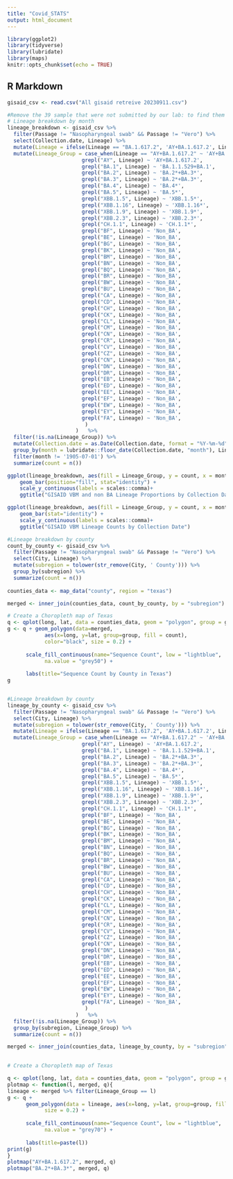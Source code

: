 ---
title: "Covid_STATS"
output: html_document
---

```{r setup, include=FALSE}
library(ggplot2)
library(tidyverse)
library(lubridate)
library(maps) 
knitr::opts_chunk$set(echo = TRUE)
```

## R Markdown
```{r}
gisaid_csv <- read.csv("All gisaid retreive 20230911.csv")
```

```{r, fig.width = 10, fig.height = 4}

#Remove the 39 sample that were not submitted by our lab: to find them filter the Passage column to select Nasopharyngeal swab and Vero then remove those rows. 
# Lineage breakdown by month
lineage_breakdown <- gisaid_csv %>% 
  filter(Passage != "Nasopharyngeal swab" && Passage != "Vero") %>%
  select(Collection.date, Lineage) %>%
  mutate(Lineage = ifelse(Lineage == "BA.1.617.2", 'AY+BA.1.617.2', Lineage)) %>%
  mutate(Lineage_Group = case_when(Lineage == "AY+BA.1.617.2" ~ 'AY+BA.1.617.2',
                        grepl("AY", Lineage) ~ 'AY+BA.1.617.2',
                        grepl("BA.1", Lineage) ~ 'BA.1.1.529+BA.1',
                        grepl("BA.2", Lineage) ~ 'BA.2*+BA.3*',
                        grepl("BA.3", Lineage) ~ 'BA.2*+BA.3*',
                        grepl("BA.4", Lineage) ~ 'BA.4*',
                        grepl("BA.5", Lineage) ~ 'BA.5*',
                        grepl("XBB.1.5", Lineage) ~ 'XBB.1.5*',
                        grepl("XBB.1.16", Lineage) ~ 'XBB.1.16*',
                        grepl("XBB.1.9", Lineage) ~ 'XBB.1.9*',
                        grepl("XBB.2.3", Lineage) ~ 'XBB.2.3*',
                        grepl("CH.1.1", Lineage) ~ 'CH.1.1*',
                        grepl("BF", Lineage) ~ 'Non_BA',
                        grepl("BE", Lineage) ~ 'Non_BA',
                        grepl("BG", Lineage) ~ 'Non_BA',
                        grepl("BK", Lineage) ~ 'Non_BA',
                        grepl("BM", Lineage) ~ 'Non_BA',
                        grepl("BN", Lineage) ~ 'Non_BA',
                        grepl("BQ", Lineage) ~ 'Non_BA',
                        grepl("BR", Lineage) ~ 'Non_BA',
                        grepl("BW", Lineage) ~ 'Non_BA',
                        grepl("BU", Lineage) ~ 'Non_BA',
                        grepl("CA", Lineage) ~ 'Non_BA',
                        grepl("CD", Lineage) ~ 'Non_BA',
                        grepl("CH", Lineage) ~ 'Non_BA',
                        grepl("CK", Lineage) ~ 'Non_BA',
                        grepl("CL", Lineage) ~ 'Non_BA',
                        grepl("CM", Lineage) ~ 'Non_BA',
                        grepl("CN", Lineage) ~ 'Non_BA',
                        grepl("CR", Lineage) ~ 'Non_BA',
                        grepl("CV", Lineage) ~ 'Non_BA',
                        grepl("CZ", Lineage) ~ 'Non_BA',
                        grepl("CN", Lineage) ~ 'Non_BA',
                        grepl("DN", Lineage) ~ 'Non_BA',
                        grepl("DR", Lineage) ~ 'Non_BA',
                        grepl("EB", Lineage) ~ 'Non_BA',
                        grepl("ED", Lineage) ~ 'Non_BA',
                        grepl("EE", Lineage) ~ 'Non_BA',
                        grepl("EF", Lineage) ~ 'Non_BA',
                        grepl("EW", Lineage) ~ 'Non_BA',
                        grepl("EY", Lineage) ~ 'Non_BA',
                        grepl("FA", Lineage) ~ 'Non_BA',
                         )
                      )   %>%
  filter(!is.na(Lineage_Group)) %>%
  mutate(Collection.date = as.Date(Collection.date, format = "%Y-%m-%d")) %>%
  group_by(month = lubridate::floor_date(Collection.date, "month"), Lineage_Group) %>%
  filter(month != '1905-07-01') %>%
  summarize(count = n())

ggplot(lineage_breakdown, aes(fill = Lineage_Group, y = count, x = month)) + 
    geom_bar(position="fill", stat="identity") +
    scale_y_continuous(labels = scales::comma)+
    ggtitle("GISAID VBM and non BA Lineage Proportions by Collection Date")

ggplot(lineage_breakdown, aes(fill = Lineage_Group, y = count, x = month, label = count)) + 
    geom_bar(stat="identity") +
    scale_y_continuous(labels = scales::comma)+
    ggtitle("GISAID VBM Lineage Counts by Collection Date")
```

```{r, fig.width = 10, fig.height = 8}
#Lineage breakdown by county
count_by_county <- gisaid_csv %>% 
  filter(Passage != "Nasopharyngeal swab" && Passage != "Vero") %>%
  select(City, Lineage) %>%
  mutate(subregion = tolower(str_remove(City, ' County'))) %>%
  group_by(subregion) %>%
  summarize(count = n())
  
counties_data <- map_data("county", region = "texas")

merged <- inner_join(counties_data, count_by_county, by = "subregion")

# Create a Choropleth map of Texas
q <- qplot(long, lat, data = counties_data, geom = "polygon", group = group, fill = group)
g <- q + geom_polygon(data=merged, 
            aes(x=long, y=lat, group=group, fill = count), 
            color="black", size = 0.2) + 
  
      scale_fill_continuous(name="Sequence Count", low = "lightblue", 
            na.value = "grey50") +
  
      labs(title="Sequence Count by County in Texas") 
g


#Lineage breakdown by county
lineage_by_county <- gisaid_csv %>% 
  filter(Passage != "Nasopharyngeal swab" && Passage != "Vero") %>%
  select(City, Lineage) %>%
  mutate(subregion = tolower(str_remove(City, ' County'))) %>%
  mutate(Lineage = ifelse(Lineage == "BA.1.617.2", 'AY+BA.1.617.2', Lineage)) %>%
  mutate(Lineage_Group = case_when(Lineage == "AY+BA.1.617.2" ~ 'AY+BA.1.617.2',
                        grepl("AY", Lineage) ~ 'AY+BA.1.617.2',
                        grepl("BA.1", Lineage) ~ 'BA.1.1.529+BA.1',
                        grepl("BA.2", Lineage) ~ 'BA.2*+BA.3*',
                        grepl("BA.3", Lineage) ~ 'BA.2*+BA.3*',
                        grepl("BA.4", Lineage) ~ 'BA.4*',
                        grepl("BA.5", Lineage) ~ 'BA.5*',
                        grepl("XBB.1.5", Lineage) ~ 'XBB.1.5*',
                        grepl("XBB.1.16", Lineage) ~ 'XBB.1.16*',
                        grepl("XBB.1.9", Lineage) ~ 'XBB.1.9*',
                        grepl("XBB.2.3", Lineage) ~ 'XBB.2.3*',
                        grepl("CH.1.1", Lineage) ~ 'CH.1.1*',
                        grepl("BF", Lineage) ~ 'Non_BA',
                        grepl("BE", Lineage) ~ 'Non_BA',
                        grepl("BG", Lineage) ~ 'Non_BA',
                        grepl("BK", Lineage) ~ 'Non_BA',
                        grepl("BM", Lineage) ~ 'Non_BA',
                        grepl("BN", Lineage) ~ 'Non_BA',
                        grepl("BQ", Lineage) ~ 'Non_BA',
                        grepl("BR", Lineage) ~ 'Non_BA',
                        grepl("BW", Lineage) ~ 'Non_BA',
                        grepl("BU", Lineage) ~ 'Non_BA',
                        grepl("CA", Lineage) ~ 'Non_BA',
                        grepl("CD", Lineage) ~ 'Non_BA',
                        grepl("CH", Lineage) ~ 'Non_BA',
                        grepl("CK", Lineage) ~ 'Non_BA',
                        grepl("CL", Lineage) ~ 'Non_BA',
                        grepl("CM", Lineage) ~ 'Non_BA',
                        grepl("CN", Lineage) ~ 'Non_BA',
                        grepl("CR", Lineage) ~ 'Non_BA',
                        grepl("CV", Lineage) ~ 'Non_BA',
                        grepl("CZ", Lineage) ~ 'Non_BA',
                        grepl("CN", Lineage) ~ 'Non_BA',
                        grepl("DN", Lineage) ~ 'Non_BA',
                        grepl("DR", Lineage) ~ 'Non_BA',
                        grepl("EB", Lineage) ~ 'Non_BA',
                        grepl("ED", Lineage) ~ 'Non_BA',
                        grepl("EE", Lineage) ~ 'Non_BA',
                        grepl("EF", Lineage) ~ 'Non_BA',
                        grepl("EW", Lineage) ~ 'Non_BA',
                        grepl("EY", Lineage) ~ 'Non_BA',
                        grepl("FA", Lineage) ~ 'Non_BA',
                         )
                      )   %>%
  filter(!is.na(Lineage_Group)) %>%
  group_by(subregion, Lineage_Group) %>%
  summarize(count = n())

merged <- inner_join(counties_data, lineage_by_county, by = "subregion")
  

# Create a Choropleth map of Texas

q <- qplot(long, lat, data = counties_data, geom = "polygon", group = group, fill = group)
plotmap <- function(l, merged, q){
lineage <- merged %>% filter(Lineage_Group == l)
g <- q +
      geom_polygon(data = lineage, aes(x=long, y=lat, group=group, fill = count), 
            size = 0.2) + 
  
      scale_fill_continuous(name="Sequence Count", low = "lightblue",
            na.value = "grey70") +
  
      labs(title=paste(l))
print(g)
}
plotmap("AY+BA.1.617.2", merged, q)
plotmap("BA.2*+BA.3*", merged, q)

```